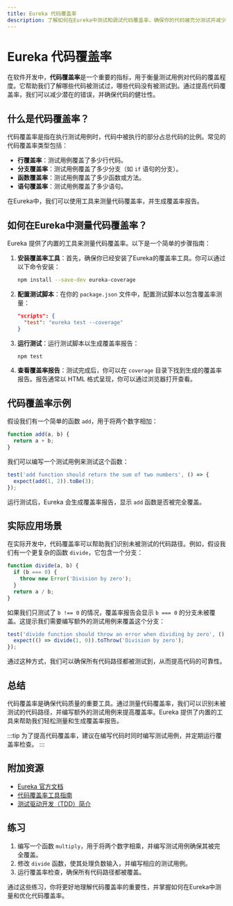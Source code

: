 ```yaml
---
title: Eureka 代码覆盖率
description: 了解如何在Eureka中测试和调试代码覆盖率，确保你的代码被充分测试并减少潜在的错误。
---
```


# Eureka 代码覆盖率

在软件开发中，**代码覆盖率**是一个重要的指标，用于衡量测试用例对代码的覆盖程度。它帮助我们了解哪些代码被测试过，哪些代码没有被测试到。通过提高代码覆盖率，我们可以减少潜在的错误，并确保代码的健壮性。

## 什么是代码覆盖率？

代码覆盖率是指在执行测试用例时，代码中被执行的部分占总代码的比例。常见的代码覆盖率类型包括：

- **行覆盖率**：测试用例覆盖了多少行代码。
- **分支覆盖率**：测试用例覆盖了多少分支（如 `if` 语句的分支）。
- **函数覆盖率**：测试用例覆盖了多少函数或方法。
- **语句覆盖率**：测试用例覆盖了多少语句。

在Eureka中，我们可以使用工具来测量代码覆盖率，并生成覆盖率报告。

## 如何在Eureka中测量代码覆盖率？

Eureka 提供了内置的工具来测量代码覆盖率。以下是一个简单的步骤指南：

1. **安装覆盖率工具**：首先，确保你已经安装了Eureka的覆盖率工具。你可以通过以下命令安装：

   ```bash
   npm install --save-dev eureka-coverage
   ```

2. **配置测试脚本**：在你的 `package.json` 文件中，配置测试脚本以包含覆盖率测量：

   ```json
   "scripts": {
     "test": "eureka test --coverage"
   }
   ```

3. **运行测试**：运行测试脚本以生成覆盖率报告：

   ```bash
   npm test
   ```

4. **查看覆盖率报告**：测试完成后，你可以在 `coverage` 目录下找到生成的覆盖率报告。报告通常以 HTML 格式呈现，你可以通过浏览器打开查看。

## 代码覆盖率示例

假设我们有一个简单的函数 `add`，用于将两个数字相加：

```javascript
function add(a, b) {
  return a + b;
}
```

我们可以编写一个测试用例来测试这个函数：

```javascript
test('add function should return the sum of two numbers', () => {
  expect(add(1, 2)).toBe(3);
});
```

运行测试后，Eureka 会生成覆盖率报告，显示 `add` 函数是否被完全覆盖。

## 实际应用场景

在实际开发中，代码覆盖率可以帮助我们识别未被测试的代码路径。例如，假设我们有一个更复杂的函数 `divide`，它包含一个分支：

```javascript
function divide(a, b) {
  if (b === 0) {
    throw new Error('Division by zero');
  }
  return a / b;
}
```

如果我们只测试了 `b !== 0` 的情况，覆盖率报告会显示 `b === 0` 的分支未被覆盖。这提示我们需要编写额外的测试用例来覆盖这个分支：

```javascript
test('divide function should throw an error when dividing by zero', () => {
  expect(() => divide(1, 0)).toThrow('Division by zero');
});
```

通过这种方式，我们可以确保所有代码路径都被测试到，从而提高代码的可靠性。

## 总结

代码覆盖率是确保代码质量的重要工具。通过测量代码覆盖率，我们可以识别未被测试的代码路径，并编写额外的测试用例来提高覆盖率。Eureka 提供了内置的工具来帮助我们轻松测量和生成覆盖率报告。

:::tip
为了提高代码覆盖率，建议在编写代码时同时编写测试用例，并定期运行覆盖率检查。
:::

## 附加资源

- [Eureka 官方文档](https://eureka-docs.example.com)
- [代码覆盖率工具指南](https://coverage-tools.example.com)
- [测试驱动开发（TDD）简介](https://tdd-intro.example.com)

## 练习

1. 编写一个函数 `multiply`，用于将两个数字相乘，并编写测试用例确保其被完全覆盖。
2. 修改 `divide` 函数，使其处理负数输入，并编写相应的测试用例。
3. 运行覆盖率检查，确保所有代码路径都被覆盖。

通过这些练习，你将更好地理解代码覆盖率的重要性，并掌握如何在Eureka中测量和优化代码覆盖率。